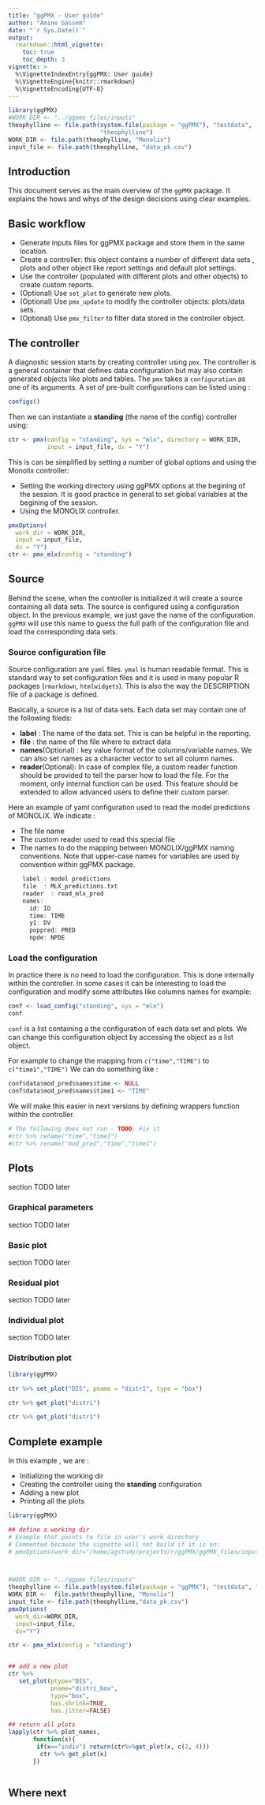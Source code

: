 ```yaml
---
title: "ggPMX - User guide"
author: "Amine Gassem"
date: "`r Sys.Date()`"
output: 
  rmarkdown::html_vignette:
    toc: true
    toc_depth: 3
vignette: >
  %\VignetteIndexEntry{ggPMX: User guide}
  %\VignetteEngine{knitr::rmarkdown}
  %\VignetteEncoding{UTF-8}
---
```

    
```r

library(ggPMX)
#WORK_DIR <- "../ggpmx_files/inputs"
theophylline <- file.path(system.file(package = "ggPMX"), "testdata", 
                          "theophylline")
WORK_DIR <- file.path(theophylline, "Monolix")
input_file <- file.path(theophylline, "data_pk.csv")


```

## Introduction

This document serves as the main overview of the `ggPMX` package. It explains the hows and whys of the design decisions using clear examples.


## Basic workflow

- Generate inputs files for ggPMX package and store them in the same location.
- Create a controller: this object contains a number of different data sets , plots and other object like report settings and default plot settings.
- Use the controller (populated with different plots and other objects) to create custom reports.
- (Optional) Use `set_plot` to generate new plots.
- (Optional) Use `pmx_update` to modify the controller objects: plots/data sets.
- (Optional) Use `pmx_filter` to filter data stored in the controller object.

## The controller

A diagnostic session starts by creating controller using `pmx`. The controller is a general container that defines data configuration but may also contain generated objects like plots and tables. The `pmx` takes a `configuration` as one of its arguments.
A set of pre-built configurations can be listed using :

```r
configs()
```

Then we can instantiate a **standing** (the name of the config) controller using:
```r
ctr <- pmx(config = "standing", sys = "mlx", directory = WORK_DIR, 
           input = input_file, dv = "Y")
```

This is can be simplified by setting a number of global options and using the
Monolix controller:

- Setting the working directory using ggPMX options at the begining of the session. It is good practice in general to set global variables at the begining of the session.
- Using the MONOLIX controller.

```r
pmxOptions(
  work_dir = WORK_DIR, 
  input = input_file, 
  dv = "Y")
ctr <- pmx_mlx(config = "standing")

```


## Source

Behind the scene, when the controller is initialized it will create a source containing all data sets. The source is configured using a configuration object. In the previous example, we just gave the name of the configuration. `ggPMX` will use this name to guess the full path of the configuration file and load the corresponding data sets.

### Source configuration file

Source configuration are `yaml` files. `ymal` is human readable format. This is standard way to set configuration files and it is used in many popular R packages (`rmarkdown`, `htmlwidgets`). This is also the way the DESCRIPTION file of a package is defined. 

Basically, a source is a list of data sets. Each data set may contain one of the following fileds: 

- **label** : The name of the data set. This is can be helpful in the reporting.
- **file**  : the name of the file where to extract data
- **names**(Optional) : key value format of the columns/variable names. We can also set names as a character vector to set all column names.
- **reader**(Optional): In case of complex file, a custom reader function should be provided to tell the parser how to load the file. For the moment, only internal function can be used. This feature should be extended to allow advanced users to define their custom parser.

Here an example of yaml configuration used to read the model predictions of MONOLIX.
We indicate :

- The file name 
- The custom reader used to read this special file 
- The names to do the mapping between  MONOLIX/ggPMX naming conventions. Note that upper-case names for variables are used by convention within ggPMX package.

```r
    label : model predictions
    file  : MLX_predictions.txt
    reader  : read_mlx_pred
    names:
      id: ID
      time: TIME
      y1: DV
      poppred: PRED
      npde: NPDE
```



### Load the configuration

In practice there is no need to load the configuration. This is done internally within the controller. In some cases it can be interesting to load the configuration and modify some attributes like columns names for example:

```r

conf <- load_config("standing", sys = "mlx")
conf

```

`conf` is a list containing a the configuration of each data set and plots. 
We can change this configuration object by accessing the object as a list object. 

For example to change the mapping from `c("time","TIME")` to `c("time1","TIME")` We can do something like :
```r

conf$data$mod_pred$names$time <- NULL
conf$data$mod_pred$names$time1 <- "TIME"

```

We will make this easier in next versions by defining wrappers function within the controller.  


```r

# The following does not run - TODO: Fix it
#ctr %>% rename("time","time1")
#ctr %>% rename("mod_pred","time","time1")

```

## Plots


section TODO later

### Graphical parameters 

section TODO later

### Basic plot

section TODO later

### Residual plot

section TODO later

### Individual plot

section TODO later

### Distribution plot

```r
library(ggPMX)

ctr %>% set_plot("DIS", pname = "distr1", type = "box")

ctr %>% get_plot("distri")

ctr %>% get_plot("distr1")

```


## Complete example

In this example , we are : 

- Initializing the working dir 
- Creating the controller using the **standing** configuration
- Adding a new plot
- Printing all the plots


```r
library(ggPMX)

## define a working dir
# Example that points to file in user's work directory
# Commented because the vignette will not build if it is on:
# pmxOptions(work_dir="/home/agstudy/projects/r/ggPMX/ggPMX_files/inputs")



#WORK_DIR <- "../ggpmx_files/inputs"
theophylline <- file.path(system.file(package = "ggPMX"), "testdata", "theophylline")
WORK_DIR <-  file.path(theophylline, "Monolix")
input_file <- file.path(theophylline,"data_pk.csv")
pmxOptions(
  work_dir=WORK_DIR,
  input=input_file,
  dv="Y")

ctr <- pmx_mlx(config = "standing")


## add a new plot
ctr %>%
   set_plot(ptype="DIS",
            pname="distri_box",
            type="box",
            has.shrink=TRUE,
            has.jitter=FALSE)

## return all plots
lapply(ctr %>% plot_names,
       function(x){
        if(x=="indiv") return(ctr%>%get_plot(x, c(2, 4)))
         ctr %>% get_plot(x)
       })



```




## Where next 
